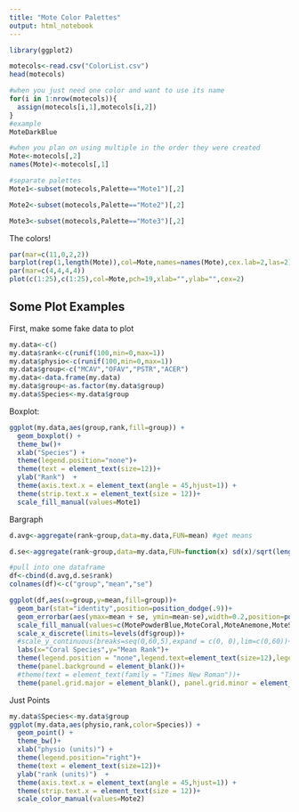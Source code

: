 ```yaml
---
title: "Mote Color Palettes"
output: html_notebook
---
```

```r
library(ggplot2)
```


```r
motecols<-read.csv("ColorList.csv")
head(motecols)
```

```r
#when you just need one color and want to use its name
for(i in 1:nrow(motecols)){
  assign(motecols[i,1],motecols[i,2])
}
#example
MoteDarkBlue

#when you plan on using multiple in the order they were created
Mote<-motecols[,2]
names(Mote)<-motecols[,1]

#separate palettes
Mote1<-subset(motecols,Palette=="Mote1")[,2]

Mote2<-subset(motecols,Palette=="Mote2")[,2]

Mote3<-subset(motecols,Palette=="Mote3")[,2]

```

The colors!
```r

par(mar=c(11,0,2,2))
barplot(rep(1,length(Mote)),col=Mote,names=names(Mote),cex.lab=2,las=2)
par(mar=c(4,4,4,4))
plot(c(1:25),c(1:25),col=Mote,pch=19,xlab="",ylab="",cex=2)
```
## Some Plot Examples

First, make some fake data to plot
```r
my.data<-c()
my.data$rank<-c(runif(100,min=0,max=1))
my.data$physio<-c(runif(100,min=0,max=1))
my.data$group<-c("MCAV","OFAV","PSTR","ACER")
my.data<-data.frame(my.data)
my.data$group<-as.factor(my.data$group)
my.data$Species<-my.data$group
```

Boxplot:
```r
ggplot(my.data,aes(group,rank,fill=group)) +
  geom_boxplot() + 
  theme_bw()+
  xlab("Species") + 
  theme(legend.position="none")+ 
  theme(text = element_text(size=12))+
  ylab("Rank")  + 
  theme(axis.text.x = element_text(angle = 45,hjust=1)) +  
  theme(strip.text.x = element_text(size = 12))+
  scale_fill_manual(values=Mote1)

```

Bargraph
```r
d.avg<-aggregate(rank~group,data=my.data,FUN=mean) #get means 

d.se<-aggregate(rank~group,data=my.data,FUN=function(x) sd(x)/sqrt(length(x))) #get standard error

#pull into one dataframe
df<-cbind(d.avg,d.se$rank)
colnames(df)<-c("group","mean","se")

ggplot(df,aes(x=group,y=mean,fill=group))+
  geom_bar(stat="identity",position=position_dodge(.9))+
  geom_errorbar(aes(ymax=mean + se, ymin=mean-se),width=0.2,position=position_dodge(.9))+
  scale_fill_manual(values=c(MotePowderBlue,MoteCoral,MoteAnemone,MoteStaghorn), drop = FALSE)+
  scale_x_discrete(limits=levels(df$group))+
  #scale_y_continuous(breaks=seq(0,60,5),expand = c(0, 0),lim=c(0,60))+
  labs(x="Coral Species",y="Mean Rank")+
  theme(legend.position = "none",legend.text=element_text(size=12),legend.title=element_blank()) + #extra to make it pretty
  theme(panel.background = element_blank())+
  #theme(text = element_text(family = "Times New Roman"))+
  theme(panel.grid.major = element_blank(), panel.grid.minor = element_blank(),panel.background = element_blank(), axis.line = element_line(colour = "black"))

```
Just Points
```r
my.data$Species<-my.data$group
ggplot(my.data,aes(physio,rank,color=Species)) +
  geom_point() + 
  theme_bw()+
  xlab("physio (units)") + 
  theme(legend.position="right")+ 
  theme(text = element_text(size=12))+
  ylab("rank (units)")  + 
  theme(axis.text.x = element_text(angle = 45,hjust=1)) +  
  theme(strip.text.x = element_text(size = 12))+
  scale_color_manual(values=Mote2)

```

